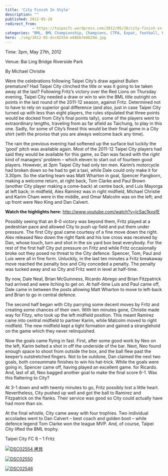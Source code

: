 ```yaml
---
title: 'City Finish In Style'
description: ""
published: 2012-05-28
redirect_from: 
            - https://taipeifc.wordpress.com/2012/05/28/city-finish-in-style/
categories: "BML, BML Championship, Champions, CTFA, Expat, football, Fritz, soccer, Taipei, Taipei City FC, taipei football, Taiwan, taiwan football, taiwan soccer, vs. Fritz F.C."
hero: ./img/2012-05-dsc02554-e68bb7e8b29d.jpg
---
```

Time: 3pm, May 27th, 2012

Venue: Bai Ling Bridge Riverside Park

By Michael Christie

Were the celebrations following Taipei City’s draw against Bulien premature? Had Taipei City clinched the title or was it going to be taken away at the last? Following Fritz’s victory over the Red Lions on Thursday evening, Taipei City needed a draw or win to win the BML title outright on points in the last round of the 2011-12 season, against Fritz. Determined not to have to rely on superior goal difference (and also, just in case Taipei City turned up with less than eight players, the rules stipulated that three points would be docked from City’s final points tally), some of the players went to extraordinary lengths, traveling from as far afield as Taichung, to play in this one. Sadly, for some of City’s finest this would be their final game in a City shirt (with the proviso that you are always welcome back any time).

The rain the previous evening had softened up the surface but luckily the ‘good’ pitch was available again. Most of the 2011-12 Taipei City players had said they would be available for this game, so Dan was faced with the _right_ kind of managers’ problem – which eleven to start out of fourteen good players. However, at 3pm Taipei City had only ten men. Karim’s motorcycle had broken down so he had to get a taxi, while Dale could only make it for 3.30pm. So the starting team was Matt Wharton in goal, Spencer Pangborn, making a welcome return, at right back, Tom Clarke and Paul Brown (another City player making a come-back) at centre back, and Luis Mayorga at left back; in midfield, Alex Ramirez was in right midfield, Michael Christie and Karim Cham were in the middle, and Omar Malcolm was on the left; and up front were Neo King and Dan Calvert.

**Watch the highlights here:** http://www.youtube.com/watch?v=lcSac1kxsfE

Possibly seeing that an 8-0 victory was beyond them, Fritz played at a pedestrian pace and allowed City to push up field and put them under pressure. The first City goal came courtesy of a fine move down the right. Alex released Neo down the right flank and his low cross was received by Dan, whose touch, turn and shot in the six yard box beat everybody. For the rest of the first half City put pressure on Fritz and while Fritz occasionally broke out they posed no threat to the City defence. Spencer, Tom, Paul and Luis were all in fine form. Unluckily, in the last ten minutes a Fritz breakaway move reached the penalty box and City conceded a penalty. The penalty was tucked away and so City and Fritz went in level at half-time.

By now, Dale Neal, Brian McGuinness, Ricardo Abrego and Brian Fitzpatrick had arrived and were itching to get on. At half-time Luis and Paul came off, Dale came in between the posts allowing Matt Wharton to move to left-back and Brian to go in central defence.

The second half began with City parrying some decent moves by Fritz and creating some chances of their own. With ten minutes gone, Christie made way for Fitzy, who took up the left midfield position. This meant Ramirez came into central midfield to partner Karim, while Malcolm moved to right midfield. The new midfield kept a tight formation and gained a stranglehold on the game which they never relinquished.

Now the goals came flying in fast. First, after some good work by Neo on the left, Karim belted a shot in off the underside of the bar. Next, Neo found enough space to shoot from outside the box, and the ball flew past the keeper’s outstretched fingers. Not to be outdone, Dan claimed the next two goals, both consummate finishes to win his hat-trick. While the goals were going in, Spencer came off, having played an excellent game. for Ricardo. And, last of all, Neo bagged another goal to make the final score 6-1. Was this flattering to City?

At 3-1 down and with twenty minutes to go, Fritz possibly lost a little heart. Nevertheless, City pushed up well and got the ball to Ramirez and Fitzpatrick on the flanks. Their service was good so City could actually have had more than six.

At the final whistle, City came away with four trophies. Two individual accolades went to Dan Calvert – best coach and golden boot – while defence legend Tom Clarke won the league MVP. And, of course, Taipei City lifted the BML trophy.

Taipei City FC 6 – 1 Fritz

[![](http://taipeifc.files.wordpress.com/2012/05/dsc02554-e68bb7e8b29d.jpg "DSC02554 拷貝")](./img/2012-05-dsc02554-e68bb7e8b29d.jpg)

[![](http://taipeifc.files.wordpress.com/2012/05/dsc02550.jpg "DSC02550")](./img/2012-05-dsc02550.jpg)

[![](http://taipeifc.files.wordpress.com/2012/05/dsc02546.jpg "DSC02546")](./img/2012-05-dsc02546.jpg)
